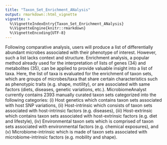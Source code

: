 ```yaml
---
title: "Taxon_Set_Enrichment_ANalysis"
output: rmarkdown::html_vignette
vignette: >
  %\VignetteIndexEntry{Taxon_Set_Enrichment_ANalysis}
  %\VignetteEngine{knitr::rmarkdown}
  %\VignetteEncoding{UTF-8}
---
```


Following comparative analysis, users will produce a list of differentially abundant microbes associated with their phenotype of interest. However, such a list lacks context and structure. Enrichment analysis, a popular method already used for the interpretation of lists of genes (34) and metabolites (35), can be applied to provide valuable insight into a list of taxa. Here, the list of taxa is evaluated for the enrichment of taxon sets, which are groups of microbes/taxa that share certain characteristics such as phenotypic traits (e.g. shape, motility), or are associated with same factors (diets, diseases, genetic variations, etc.). MicrobiomeAnalyst currently contains 2393 manually curated taxon sets categorized into the following categories: (i) Host genetics which contains taxon sets associated with host SNP variations, (ii) Host-intrinsic which consists of taxon sets associated with host-intrinsic factors (e.g. diseases), (iii) Host-extrinsic which contains taxon sets associated with host-extrinsic factors (e.g. diet and lifestyle), (iv) Environmental taxon sets which is comprised of taxon sets associated with environmental factors (e.g. chemical exposures), and (v) Microbiome-intrinsic which is made of taxon sets associated with microbiome-intrinsic factors (e.g. mobility and shape).